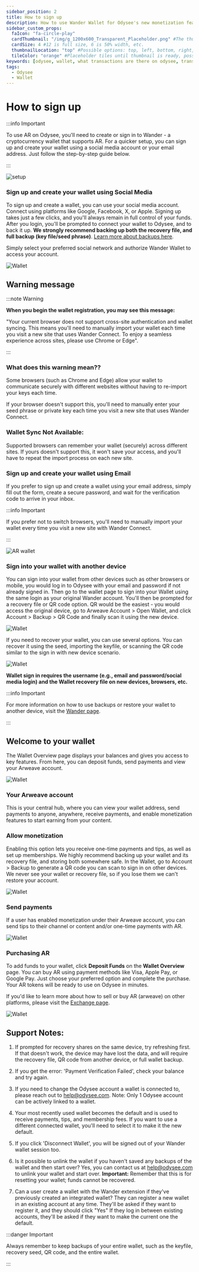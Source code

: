 ```yaml
---
sidebar_position: 2
title: How to sign up
description: How to use Wander Wallet for Odysee's new monetization features
sidebar_custom_props:
  faIcon: "fa-circle-play"
  cardThumbnail: "/img/g_1200x600_Transparent_Placeholder.png" #The thumbnail on the category card.
  cardSize: 4 #12 is full size, 6 is 50% width, etc.
  thumbnailLocation: "top" #Possible options: top, left, bottom, right, none
  tileColor: "orange" #Placeholder tiles until thumbnail is ready, possible options: blue, cream, darkpurple, lightpurple, mauve, orange, pink, none
keywords: [odysee, wallet, what transactions are there on odysee, transaction on odysee, what do the transactions mean, what is a transaction]
tags:
  - Odysee
  - Wallet
---
```


# How to sign up

:::info Important

To use AR on Odysee, you'll need to create or sign in to Wander - a cryptocurrency wallet that supports AR. For a quicker setup, you can sign up and create your wallet using a social media account or your email address. Just follow the step-by-step guide below.

:::

![setup](https://thumbs.odycdn.com/9c3fe59318754fd1ac6c637317c7f611.webp)

### Sign up and create your wallet using Social Media

To sign up and create a wallet, you can use your social media account. Connect using platforms like Google, Facebook, X, or Apple. Signing up takes just a few clicks, and you'll always remain in full control of your funds. After you login, you'll be prompted to connect your wallet to Odysee, and to back it up. **We strongly recommend backing up both the recovery file, and full backup (key file/seed phrase)**. [Learn more about backups here](https://help.odysee.tv/category-monetization/wander).

Simply select your preferred social network and authorize Wander Wallet to access your account.

![Wallet](https://thumbs.odycdn.com/ffb150b93b8356ad04f9a943e963b3ed.webp)

## Warning message

:::note Warning

**When you begin the wallet registration, you may see this message:** 

"Your current browser does not support cross-site authentication and wallet syncing. This means you'll need to manually import your wallet each time you visit a new site that uses Wander Connect. To enjoy a seamless experience across sites, please use Chrome or Edge".

:::

### What does this warning mean??

Some browsers (such as Chrome and Edge) allow your wallet to communicate securely with different websites without having to re-import your keys each time.

If your browser doesn't support this, you'll need to manually enter your seed phrase or private key each time you visit a new site that uses Wander Connect.

### Wallet Sync Not Available:

Supported browsers can remember your wallet (securely) across different sites. If yours doesn't support this, it won't save your access, and you'll have to repeat the import process on each new site.

### Sign up and create your wallet using Email

If you prefer to sign up and create a wallet using your email address, simply fill out the form, create a secure password, and wait for the verification code to arrive in your inbox.

:::info Important

If you prefer not to switch browsers, you'll need to manually import your wallet every time you visit a new site with Wander Connect.

:::

![AR wallet](https://thumbs.odycdn.com/e81612a85487bff13aa28c464b106c46.webp)

### Sign into your wallet with another device

You can sign into your wallet from other devices such as other browsers or mobile, you would log in to Odysee with your email and password if not already signed in. Then go to the wallet page to sign into your Wallet using the same login as your original Wander account. You'll then be prompted for a recovery file or QR code option. QR would be the easiest - you would access the original device, go to Arweave Account > Open Wallet, and click Account > Backup > QR Code and finally scan it using the new device. 

![Wallet](https://thumbs.odycdn.com/4c424239c2f459795c4359e188adbe7e.webp)

If you need to recover your wallet, you can use several options. You can recover it using the seed, importing the keyfile, or scanning the QR code similar to the sign in with new device scenario.

![Wallet](https://thumbs.odycdn.com/573beb8f7f16b0e6df5f694beda8a983.webp)

**Wallet sign in requires the username (e.g., email and password/social media login) and the Wallet recovery file on new devices, browsers, etc.**

:::info Important

For more information on how to use backups or restore your wallet to another device, visit the [Wander page](https://help.odysee.tv/category-monetization/wander).

:::

## Welcome to your wallet

The Wallet Overview page displays your balances and gives you access to key features. From here, you can deposit funds, send payments and view your Arweave account.

![Wallet](https://thumbs.odycdn.com/c2e9fd308ec62e4eb00a56a92ed856a5.webp)

### Your Arweave account

This is your central hub, where you can view your wallet address, send payments to anyone, anywhere, receive payments, and enable monetization features to start earning from your content.

### Allow monetization

Enabling this option lets you receive one-time payments and tips, as well as set up memberships. We highly recommend backing up your wallet and its recovery file, and storing both somewhere safe. In the Wallet, go to Account > Backup to generate a QR code you can scan to sign in on other devices. We never see your wallet or recovery file, so if you lose them we can't restore your account.

![Wallet](https://thumbs.odycdn.com/b1df88911724e84163a00866c285d99b.webp)

### Send payments

If a user has enabled monetization under their Arweave account, you can send tips to their channel or content and/or one-time payments with AR.

![Wallet](https://thumbs.odycdn.com/d23ca5baee1d1a264b5da2ce7344abb7.webp)

### Purchasing AR

To add funds to your wallet, click **Deposit Funds** on the **Wallet Overview** page. You can buy AR using payment methods like Visa, Apple Pay, or Google Pay. Just choose your preferred option and complete the purchase. Your AR tokens will be ready to use on Odysee in minutes.

If you'd like to learn more about how to sell or buy AR (arweave) on other platforms, please visit the [Exchange page](https://help.odysee.tv/category-monetization/exchanges/).

![Wallet](https://thumbs.odycdn.com/08ccc2dc53be634b1eca7af955c1b22d.webp)

## Support Notes:

1. If prompted for recovery shares on the same device, try refreshing first. If that doesn't work, the device may have lost the data, and will require the recovery file, QR code from another device, or full wallet backup.

2. If you get the error: 'Payment Verification Failed', check your balance and try again.

3. If you need to change the Odysee account a wallet is connected to, please reach out to help@odysee.com. Note: Only 1 Odysee account can be actively linked to a wallet.

4. Your most recently used wallet becomes the default and is used to receive payments, tips, and membership fees. If you want to use a different connected wallet, you'll need to select it to make it the new default.

5. If you click 'Disconnect Wallet', you will be signed out of your Wander wallet session too.

6. Is it possible to unlink the wallet if you haven't saved any backups of the wallet and then start over? Yes, you can contact us at help@odysee.com to unlink your wallet and start over. **Important:** Remember that this is for resetting your wallet; funds cannot be recovered.

7. Can a user create a wallet with the Wander extension if they've previously created an integrated wallet? They can register a new wallet in an existing account at any time. They'll be asked if they want to register it, and they should click "Yes" If they log in between existing accounts, they'll be asked if they want to make the current one the default.

:::danger Important

Always remember to keep backups of your entire wallet, such as the keyfile, recovery seed, QR code, and the entire wallet.

:::